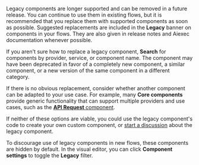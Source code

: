 
Legacy components are longer supported and can be removed in a future release.
You can continue to use them in existing flows, but it is recommended that you replace them with supported components as soon as possible.
Suggested replacements are included in the **Legacy** banner on components in your flows.
They are also given in release notes and Aiexec documentation whenever possible.

If you aren't sure how to replace a legacy component, <Icon name="Search" aria-hidden="true" /> **Search** for components by provider, service, or component name.
The component may have been deprecated in favor of a completely new component, a similar component, or a new version of the same component in a different category.

If there is no obvious replacement, consider whether another component can be adapted to your use case.
For example, many <Icon name="Component" aria-hidden="true" /> **Core components** provide generic functionality that can support multiple providers and use cases, such as the [**API Request** component](/components-data#api-request).

If neither of these options are viable, you could use the legacy component's code to create your own custom component, or [start a discussion](/contributing-github-issues) about the legacy component.

To discourage use of legacy components in new flows, these components are hidden by default.
In the visual editor, you can click <Icon name="SlidersHorizontal" aria-hidden="true" /> **Component settings** to toggle the **Legacy** filter.